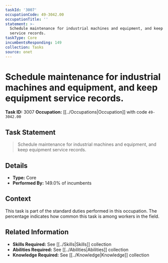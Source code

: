 ```yaml
---
taskId: '3007'
occupationCode: 49-3042.00
occupationTitle: ''
statement: >-
  Schedule maintenance for industrial machines and equipment, and keep equipment
  service records.
taskType: Core
incumbentsResponding: 149
collection: Tasks
source: onet
---
```

# Schedule maintenance for industrial machines and equipment, and keep equipment service records.

**Task ID:** 3007
**Occupation:** [[../Occupations|Occupation]] with code `49-3042.00`

## Task Statement

> Schedule maintenance for industrial machines and equipment, and keep equipment service records.

## Details

- **Type:** Core
- **Performed By:** 149.0% of incumbents

## Context

This task is part of the standard duties performed in this occupation. The percentage indicates how common this task is among workers in the field.

## Related Information

- **Skills Required:** See [[../Skills|Skills]] collection
- **Abilities Required:** See [[../Abilities|Abilities]] collection
- **Knowledge Required:** See [[../Knowledge|Knowledge]] collection
